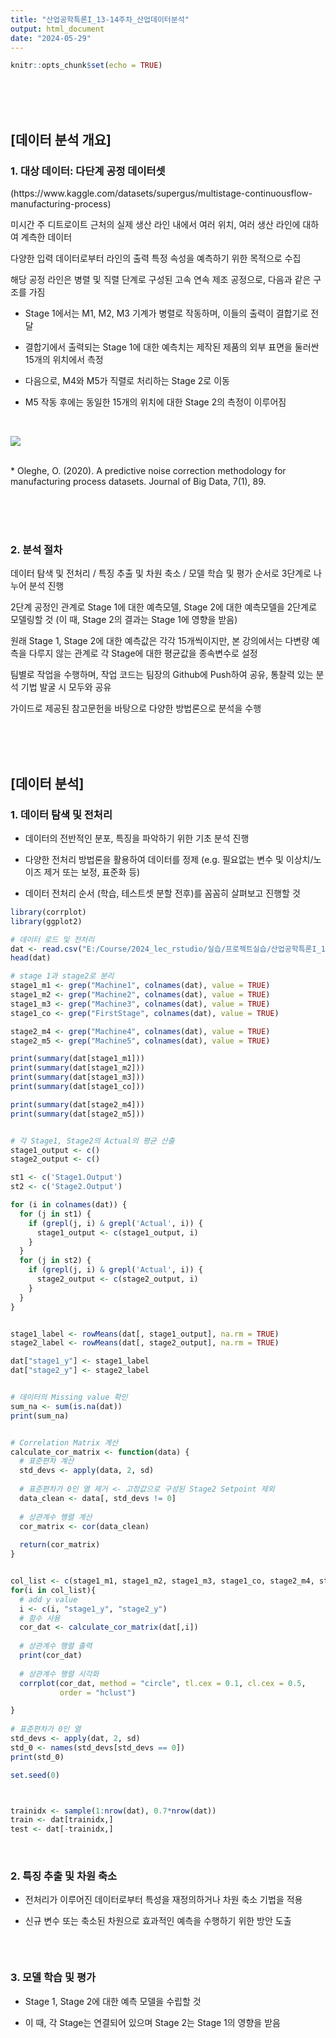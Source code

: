 ```yaml
---
title: "산업공학특론I_13-14주차_산업데이터분석"
output: html_document
date: "2024-05-29"
---
```


```r
knitr::opts_chunk$set(echo = TRUE)
```

<br>
<br>
<br>

## [데이터 분석 개요]
### 1. 대상 데이터: 다단계 공정 데이터셋
(https://www.kaggle.com/datasets/supergus/multistage-continuousflow-manufacturing-process)

미시간 주 디트로이트 근처의 실제 생산 라인 내에서 여러 위치, 여러 생산 라인에 대하여 계측한 데이터

다양한 입력 데이터로부터 라인의 출력 특정 속성을 예측하기 위한 목적으로 수집

해당 공정 라인은 병렬 및 직렬 단계로 구성된 고속 연속 제조 공정으로, 다음과 같은 구조를 가짐

* Stage 1에서는 M1, M2, M3 기계가 병렬로 작동하며, 이들의 출력이 결합기로 전달

* 결합기에서 출력되는 Stage 1에 대한 예측치는 제작된 제품의 외부 표면을 둘러싼 15개의 위치에서 측정

* 다음으로, M4와 M5가 직렬로 처리하는 Stage 2로 이동

* M5 작동 후에는 동일한 15개의 위치에 대한 Stage 2의 측정이 이루어짐

<br>

![](w13-14_fig.png)

<br>
* Oleghe, O. (2020). A predictive noise correction methodology for manufacturing process datasets. Journal of Big Data, 7(1), 89.

<br>
<br>
<br>

### 2. 분석 절차

데이터 탐색 및 전처리 / 특징 추출 및 차원 축소 / 모델 학습 및 평가 순서로 3단계로 나누어 분석 진행

2단계 공정인 관계로 Stage 1에 대한 예측모델, Stage 2에 대한 예측모델을 2단계로 모델링할 것 (이 때, Stage 2의 결과는 Stage 1에 영향을 받음)

원래 Stage 1, Stage 2에 대한 예측값은 각각 15개씩이지만, 본 강의에서는 다변량 예측을 다루지 않는 관계로 각 Stage에 대한 평균값을 종속변수로 설정

팀별로 작업을 수행하며, 작업 코드는 팀장의 Github에 Push하여 공유, 통찰력 있는 분석 기법 발굴 시 모두와 공유

가이드로 제공된 참고문헌을 바탕으로 다양한 방법론으로 분석을 수행

<br>
<br>
<br>

## [데이터 분석]
### 1. 데이터 탐색 및 전처리

* 데이터의 전반적인 분포, 특징을 파악하기 위한 기초 분석 진행

* 다양한 전처리 방법론을 활용하여 데이터를 정제
(e.g. 필요없는 변수 및 이상치/노이즈 제거 또는 보정, 표준화 등)

* 데이터 전처리 순서 (학습, 테스트셋 분할 전후)를 꼼꼼히 살펴보고 진행할 것

```r
library(corrplot)
library(ggplot2)

# 데이터 로드 및 전처리
dat <- read.csv("E:/Course/2024_lec_rstudio/실습/프로젝트실습/산업공학특론I_13-14주차_데이터.csv")
head(dat)

# stage 1과 stage2로 분리
stage1_m1 <- grep("Machine1", colnames(dat), value = TRUE)
stage1_m2 <- grep("Machine2", colnames(dat), value = TRUE)
stage1_m3 <- grep("Machine3", colnames(dat), value = TRUE)
stage1_co <- grep("FirstStage", colnames(dat), value = TRUE)

stage2_m4 <- grep("Machine4", colnames(dat), value = TRUE)
stage2_m5 <- grep("Machine5", colnames(dat), value = TRUE)

print(summary(dat[stage1_m1]))
print(summary(dat[stage1_m2]))
print(summary(dat[stage1_m3]))
print(summary(dat[stage1_co]))

print(summary(dat[stage2_m4]))
print(summary(dat[stage2_m5]))


# 각 Stage1, Stage2의 Actual의 평균 산출
stage1_output <- c()
stage2_output <- c()

st1 <- c('Stage1.Output')
st2 <- c('Stage2.Output')

for (i in colnames(dat)) {
  for (j in st1) {
    if (grepl(j, i) & grepl('Actual', i)) {
      stage1_output <- c(stage1_output, i)
    }
  }
  for (j in st2) {
    if (grepl(j, i) & grepl('Actual', i)) {
      stage2_output <- c(stage2_output, i)
    }
  }
}


stage1_label <- rowMeans(dat[, stage1_output], na.rm = TRUE)
stage2_label <- rowMeans(dat[, stage2_output], na.rm = TRUE)

dat["stage1_y"] <- stage1_label
dat["stage2_y"] <- stage2_label


# 데이터의 Missing value 확인
sum_na <- sum(is.na(dat))
print(sum_na)


# Correlation Matrix 계산
calculate_cor_matrix <- function(data) {
  # 표준편차 계산
  std_devs <- apply(data, 2, sd)
  
  # 표준편차가 0인 열 제거 <- 고정값으로 구성된 Stage2 Setpoint 제외
  data_clean <- data[, std_devs != 0]
  
  # 상관계수 행렬 계산
  cor_matrix <- cor(data_clean)
  
  return(cor_matrix)
}


col_list <- c(stage1_m1, stage1_m2, stage1_m3, stage1_co, stage2_m4, stage2_m5)
for(i in col_list){
  # add y value
  i <- c(i, "stage1_y", "stage2_y")
  # 함수 사용
  cor_dat <- calculate_cor_matrix(dat[,i])
  
  # 상관계수 행렬 출력
  print(cor_dat)
  
  # 상관계수 행렬 시각화
  corrplot(cor_dat, method = "circle", tl.cex = 0.1, cl.cex = 0.5,
           order = "hclust")

}
  
# 표준편차가 0인 열
std_devs <- apply(dat, 2, sd)
std_0 <- names(std_devs[std_devs == 0])
print(std_0)

set.seed(0)



trainidx <- sample(1:nrow(dat), 0.7*nrow(dat))
train <- dat[trainidx,]
test <- dat[-trainidx,]


```

<br>

### 2. 특징 추출 및 차원 축소

* 전처리가 이루어진 데이터로부터 특성을 재정의하거나 차원 축소 기법을 적용

* 신규 변수 또는 축소된 차원으로 효과적인 예측을 수행하기 위한 방안 도출

```r

```

<br>

### 3. 모델 학습 및 평가

* Stage 1, Stage 2에 대한 예측 모델을 수립할 것

* 이 때, 각 Stage는 연결되어 있으며 Stage 2는 Stage 1의 영향을 받음

```r

```
